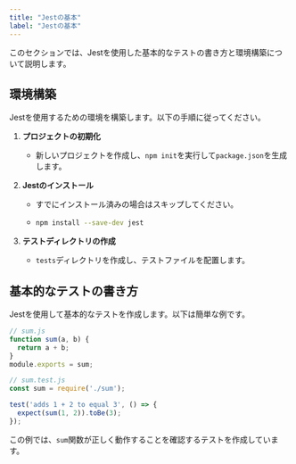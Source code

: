 ```yaml
---
title: "Jestの基本"
label: "Jestの基本"
---
```


このセクションでは、Jestを使用した基本的なテストの書き方と環境構築について説明します。

## 環境構築

Jestを使用するための環境を構築します。以下の手順に従ってください。

1. **プロジェクトの初期化**
   - 新しいプロジェクトを作成し、`npm init`を実行して`package.json`を生成します。

2. **Jestのインストール**
   - すでにインストール済みの場合はスキップしてください。
   - ```bash
     npm install --save-dev jest
     ```

3. **テストディレクトリの作成**
   - `tests`ディレクトリを作成し、テストファイルを配置します。

## 基本的なテストの書き方

Jestを使用して基本的なテストを作成します。以下は簡単な例です。

```javascript
// sum.js
function sum(a, b) {
  return a + b;
}
module.exports = sum;

// sum.test.js
const sum = require('./sum');

test('adds 1 + 2 to equal 3', () => {
  expect(sum(1, 2)).toBe(3);
});
```

この例では、`sum`関数が正しく動作することを確認するテストを作成しています。



